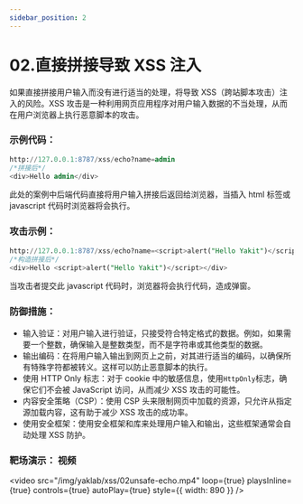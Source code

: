 ```yaml
---
sidebar_position: 2
---
```


# 02.直接拼接导致 XSS 注入

如果直接拼接用户输入而没有进行适当的处理，将导致 XSS（跨站脚本攻击）注入的风险。XSS 攻击是一种利用网页应用程序对用户输入数据的不当处理，从而在用户浏览器上执行恶意脚本的攻击。

### 示例代码：

```SQL
http://127.0.0.1:8787/xss/echo?name=admin
/*拼接后*/
<div>Hello admin</div>
```

此处的案例中后端代码直接将用户输入拼接后返回给浏览器，当插入 html 标签或 javascript 代码时浏览器将会执行。

### 攻击示例：

```SQL
http://127.0.0.1:8787/xss/echo?name=<script>alert("Hello Yakit")</script>
/*构造拼接后*/
<div>Hello <script>alert("Hello Yakit")</script></div>
```

当攻击者提交此 javascript 代码时，浏览器将会执行代码，造成弹窗。

### 防御措施：

- 输入验证：对用户输入进行验证，只接受符合特定格式的数据。例如，如果需要一个整数，确保输入是整数类型，而不是字符串或其他类型的数据。
- 输出编码：在将用户输入输出到网页上之前，对其进行适当的编码，以确保所有特殊字符都被转义。这样可以防止恶意脚本的执行。
- 使用 HTTP Only 标志：对于 cookie 中的敏感信息，使用`HttpOnly`标志，确保它们不会被 JavaScript 访问，从而减少 XSS 攻击的可能性。
- 内容安全策略（CSP）：使用 CSP 头来限制网页中加载的资源，只允许从指定源加载内容，这有助于减少 XSS 攻击的成功率。
- 使用安全框架：使用安全框架和库来处理用户输入和输出，这些框架通常会自动处理 XSS 防护。

### 靶场演示： 视频

<video
  src="/img/yaklab/xss/02unsafe-echo.mp4"
  loop={true}
  playsInline={true}
  controls={true}
  autoPlay={true}
  style={{ width: 890 }}
/>
